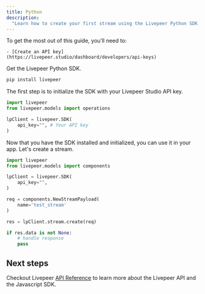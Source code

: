 ```yaml
---
title: Python
description:
  "Learn how to create your first stream using the Livepeer Python SDK."
---
```


<Steps>
  <Step title="Prerequisites">
  To get the most out of this guide, you’ll need to:

    - [Create an API key](https://livepeer.studio/dashboard/developers/api-keys)

  </Step>

<Step title="Install the SDK">

Get the Livepeer Python SDK.

```bash
pip install livepeer
```

  </Step>
  <Step title="Initialize the SDK">
    
The first step is to initialize the SDK with your Livepeer Studio API key.

```python
import livepeer
from livepeer.models import operations

lpClient = livepeer.SDK(
    api_key="", # Your API key
)
```

  </Step>
  <Step title="Use the SDK">
    Now that you have the SDK installed and initialized, you can use it in your app.
Let's create a stream.

```python
import livepeer
from livepeer.models import components

lpClient = livepeer.SDK(
    api_key="",
)

req = components.NewStreamPayload(
    name='test_stream'
)

res = lpClient.stream.create(req)

if res.data is not None:
    # handle response
    pass
```

  </Step>

</Steps>

## Next steps

Checkout Livepeer [API Reference](/api-reference) to learn more about the
Livepeer API and the Javascript SDK.
